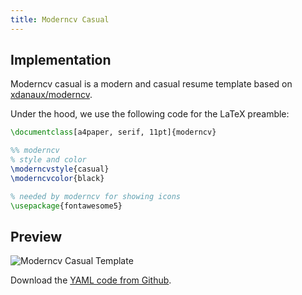 ```yaml
---
title: Moderncv Casual
---
```


## Implementation

Moderncv casual is a modern and casual resume template based on
[xdanaux/moderncv](https://github.com/xdanaux/moderncv).

Under the hood, we use the following code for the LaTeX preamble:

```latex lineNumbers
\documentclass[a4paper, serif, 11pt]{moderncv}

%% moderncv
% style and color
\moderncvstyle{casual}
\moderncvcolor{black}

% needed by moderncv for showing icons
\usepackage{fontawesome5}
```

## Preview

![Moderncv Casual Template](/static/images/docs/layout/templates/moderncv-casual-template.png)

Download the [YAML code from
Github](https://github.com/yamlresume/web/tree/main/content/docs/layout/templates/static/resources/moderncv-casual-template.yml).
